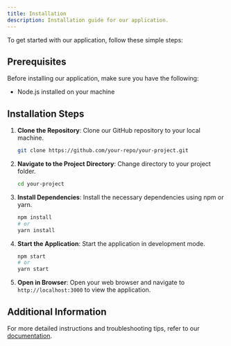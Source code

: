 ```yaml
---
title: Installation
description: Installation guide for our application.
---
```


To get started with our application, follow these simple steps:

## Prerequisites

Before installing our application, make sure you have the following:

- Node.js installed on your machine

## Installation Steps

1. **Clone the Repository**: Clone our GitHub repository to your local machine.
   ```bash
   git clone https://github.com/your-repo/your-project.git
   ```

2. **Navigate to the Project Directory**: Change directory to your project folder.
   ```bash
   cd your-project
   ```

3. **Install Dependencies**: Install the necessary dependencies using npm or yarn.
   ```bash
   npm install
   # or
   yarn install
   ```

4. **Start the Application**: Start the application in development mode.
   ```bash
   npm start
   # or
   yarn start
   ```

5. **Open in Browser**: Open your web browser and navigate to `http://localhost:3000` to view the application.

## Additional Information

For more detailed instructions and troubleshooting tips, refer to our [documentation](/docs).